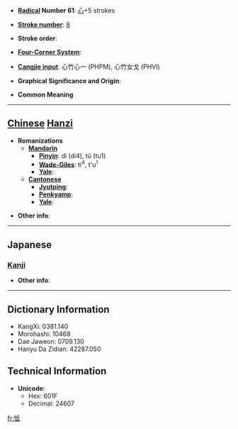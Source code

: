 * '''[[Wiktionary:Chinese radical index| Radical]] Number 61''': [[Wiktionary:Chinese radical index 心|心]]+5 strokes

* '''[[Wiktionary:Chinese total strokes index|Stroke number]]''': [[Wiktionary:Chinese total strokes index 8|8]]

* '''Stroke order''': 

* '''[[Wiktionary:Chinese four corner index|Four-Corner System]]''': 

* '''[[Wiktionary:Chinese Cangjie index|Cangjie input]]''': 心竹心一 (PHPM), 心竹女戈 (PHVI)

* '''Graphical Significance and Origin''': 

* '''Common Meaning'''

----

== [[Chinese]] [[Hanzi]] ==

* '''Romanizations'''
** '''[[Mandarin]]'''
*** '''[[Pinyin]]''': dì (di4), tū (tu1)
*** '''[[Wade-Giles]]''': ti<sup>4</sup>, t'u<sup>1</sup>
*** '''[[Yale]]''': 
** '''[[Cantonese]]'''
*** '''[[Jyutping]]''':
*** '''[[Penkyamp]]''': 
*** '''[[Yale]]''': 

* '''Other info''': 

----

==Japanese==
===[[Kanji]]===
{{kanji|on readings=[[てい]] (tei), [[たい]] (tai)
|kun readings=[[もだえる]] (modaeru)
}}

* '''Other info''':  

----

== Dictionary Information ==

* KangXi: 0381.140
* Morohashi: 10468
* Dae Jaweon: 0709.130
* Hanyu Da Zidian: 42287.050

== Technical Information ==

* '''Unicode''':
** Hex: 601F
** Decimal: 24607

[[fr:怟]]